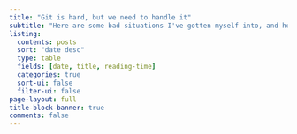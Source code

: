 ```yaml
---
title: "Git is hard, but we need to handle it"
subtitle: "Here are some bad situations I've gotten myself into, and how I eventually got myself out of them in plain english."
listing:
  contents: posts
  sort: "date desc"
  type: table
  fields: [date, title, reading-time]
  categories: true
  sort-ui: false
  filter-ui: false
page-layout: full
title-block-banner: true
comments: false
---
```

